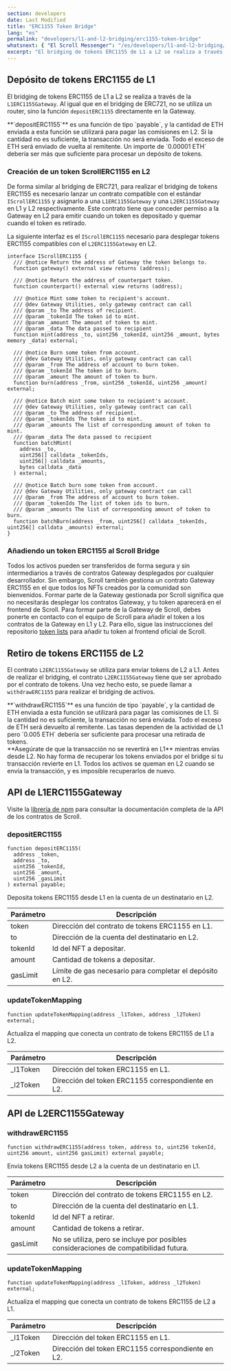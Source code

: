 ```yaml
---
section: developers
date: Last Modified
title: "ERC1155 Token Bridge"
lang: "es"
permalink: "developers/l1-and-l2-bridging/erc1155-token-bridge"
whatsnext: { "El Scroll Messenger": "/es/developers/l1-and-l2-bridging/the-scroll-messenger" }
excerpt: "El bridging de tokens ERC1155 de L1 a L2 se realiza a través del L1ERC1155Gateway."
---
```



## Depósito de tokens ERC1155 de L1

El bridging de tokens ERC1155 de L1 a L2 se realiza a través de la `L1ERC1155Gateway`. Al igual que en el bridging de ERC721, no se utiliza un router, sino la función `depositERC1155` directamente en la Gateway.

<Aside type="tip" title="">
  **`depositERC1155`** es una función de tipo `payable`, y la cantidad de ETH enviada a esta función se utilizará para pagar las comisiones
  en L2. Si la cantidad no es suficiente, la transacción no será enviada. Todo el exceso de ETH será enviado de vuelta al remitente.
  Un importe de `0.00001 ETH` debería ser más que suficiente para procesar un depósito de tokens.
</Aside>

### Creación de un token ScrollERC1155 en L2

De forma similar al bridging de ERC721, para realizar el bridging de tokens ERC1155 es necesario lanzar un contrato compatible con el estándar `IScrollERC1155` y asignarlo a una `L1ERC1155Gateway` y una `L2ERC1155Gateway` en L1 y L2 respectivamente. Este contrato tiene que conceder permiso a la Gateway en L2 para emitir cuando un token es depositado y quemar cuando el token es retirado.

La siguiente interfaz es el `IScrollERC1155` necesario para desplegar tokens ERC1155 compatibles con el `L2ERC1155Gateway` en L2.

```solidity
interface IScrollERC1155 {
  /// @notice Return the address of Gateway the token belongs to.
  function gateway() external view returns (address);

  /// @notice Return the address of counterpart token.
  function counterpart() external view returns (address);

  /// @notice Mint some token to recipient's account.
  /// @dev Gateway Utilities, only gateway contract can call
  /// @param _to The address of recipient.
  /// @param _tokenId The token id to mint.
  /// @param _amount The amount of token to mint.
  /// @param _data The data passed to recipient
  function mint(address _to, uint256 _tokenId, uint256 _amount, bytes memory _data) external;

  /// @notice Burn some token from account.
  /// @dev Gateway Utilities, only gateway contract can call
  /// @param _from The address of account to burn token.
  /// @param _tokenId The token id to burn.
  /// @param _amount The amount of token to burn.
  function burn(address _from, uint256 _tokenId, uint256 _amount) external;

  /// @notice Batch mint some token to recipient's account.
  /// @dev Gateway Utilities, only gateway contract can call
  /// @param _to The address of recipient.
  /// @param _tokenIds The token id to mint.
  /// @param _amounts The list of corresponding amount of token to mint.
  /// @param _data The data passed to recipient
  function batchMint(
    address _to,
    uint256[] calldata _tokenIds,
    uint256[] calldata _amounts,
    bytes calldata _data
  ) external;

  /// @notice Batch burn some token from account.
  /// @dev Gateway Utilities, only gateway contract can call
  /// @param _from The address of account to burn token.
  /// @param _tokenIds The list of token ids to burn.
  /// @param _amounts The list of corresponding amount of token to burn.
  function batchBurn(address _from, uint256[] calldata _tokenIds, uint256[] calldata _amounts) external;
}
```

### Añadiendo un token ERC1155 al Scroll Bridge

Todos los activos pueden ser transferidos de forma segura y sin intermediarios a través de contratos Gateway desplegados por cualquier desarrollador. Sin embargo, Scroll también gestiona un contrato Gateway ERC1155 en el que todos los NFTs creados por la comunidad son bienvenidos. Formar parte de la Gateway gestionada por Scroll significa que no necesitarás desplegar los contratos Gateway, y tu token aparecerá en el frontend de Scroll. Para formar parte de la Gateway de Scroll, debes ponerte en contacto con el equipo de Scroll para añadir el token a los contratos de la Gateway en L1 y L2. Para ello, sigue las instrucciones del repositorio [token lists](https://github.com/scroll-tech/token-list) para añadir tu token al frontend oficial de Scroll.

## Retiro de tokens ERC1155 de L2

El contrato `L2ERC1155Gateway` se utiliza para enviar tokens de L2 a L1. Antes de realizar el bridging, el contrato `L2ERC1155Gateway` tiene que ser aprobado por el contrato de tokens. Una vez hecho esto, se puede llamar a `withdrawERC1155` para realizar el bridging de activos.

<Aside type="tip" title="">
  **`withdrawERC1155`** es una función de tipo `payable`, y la cantidad de ETH enviada a esta función se utilizará para pagar las comisiones de L1. Si la cantidad no es suficiente, la transacción no será enviada. Todo el exceso de ETH será devuelto al remitente. Las tasas
  dependen de la actividad de L1 pero `0.005 ETH` debería ser suficiente para procesar una retirada de tokens.
</Aside>

<Aside type="caution" title="">
  **Asegúrate de que la transacción no se revertirá en L1** mientras envías desde L2. No hay forma de recuperar los tokens enviados por el bridge si
  tu transacción revierte en L1. Todos los activos se queman en L2 cuando se envía la transacción, y es imposible recuperarlos
  de nuevo.
</Aside>

## API de L1ERC1155Gateway

Visite la [librería de npm](https://www.npmjs.com/package/@scroll-tech/contracts?activeTab=code) para consultar la documentación completa de la API de los contratos de Scroll.

### depositERC1155

```solidity
function depositERC1155(
  address _token,
  address _to,
  uint256 _tokenId,
  uint256 _amount,
  uint256 _gasLimit
) external payable;
```

Deposita tokens ERC1155 desde L1 en la cuenta de un destinatario en L2.

| Parámetro | Descripción                                       |
| --------- | ------------------------------------------------- |
| token     | Dirección del contrato de tokens ERC1155 en L1.      |
| to        | Dirección de la cuenta del destinatario en L2.         |
| tokenId   | Id del NFT a depositar.                            |
| amount    | Cantidad de tokens a depositar.                  |
| gasLimit  | Límite de gas necesario para completar el depósito en L2. |

### updateTokenMapping

```solidity
function updateTokenMapping(address _l1Token, address _l2Token) external;
```

Actualiza el mapping que conecta un contrato de tokens ERC1155 de L1 a L2.

| Parámetro | Descripción                                       |
| --------- | ------------------------------------------------- |
| \_l1Token | Dirección del token ERC1155 en L1.           |
| \_l2Token | Dirección del token ERC1155 correspondiente en L2. |

## API de L2ERC1155Gateway

### withdrawERC1155

```solidity
function withdrawERC1155(address token, address to, uint256 tokenId, uint256 amount, uint256 gasLimit) external payable;
```

Envía tokens ERC1155 desde L2 a la cuenta de un destinatario en L1.

| Parámetro | Descripción                                                              |
| --------- | ------------------------------------------------------------------------ |
| token     | Dirección del contrato de tokens ERC1155 en L2.                             |
| to        | Dirección de la cuenta del destinatario en L1.                                |
| tokenId   | Id del NFT a retirar.                                                  |
| amount    | Cantidad de tokens a retirar.                                        |
| gasLimit  | No se utiliza, pero se incluye por posibles consideraciones de compatibilidad futura. |

### updateTokenMapping

```solidity
function updateTokenMapping(address _l1Token, address _l2Token) external;
```

Actualiza el mapping que conecta un contrato de tokens ERC1155 de L2 a L1.

| Parámetro | Descripción                                       |
| --------- | ------------------------------------------------- |
| \_l1Token | Dirección del token ERC1155 en L1.            |
| \_l2Token | Dirección del token ERC1155 correspondiente en L2. |
